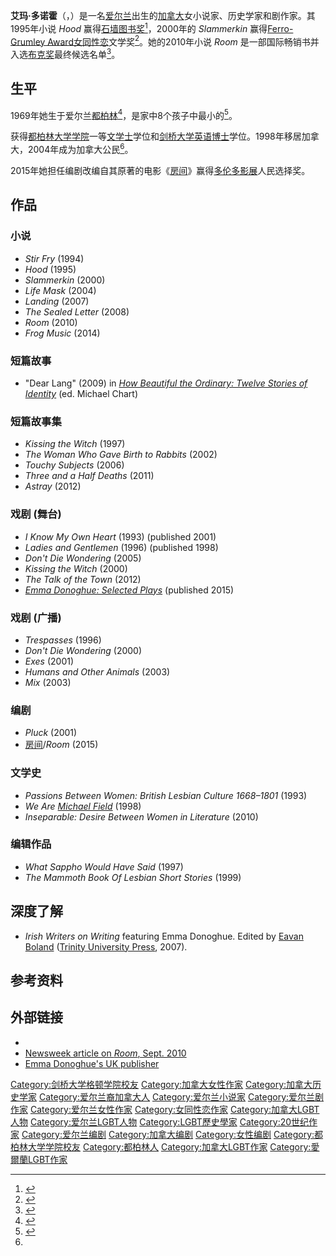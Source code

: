 {{Infobox writer
| image = Irish-Canadian author Emma Donoghue.JPG
| caption = 2015年2月18日于多伦多
| name = Emma Donoghue
| pseudonym =
| birth_name = 
| birth_date = {{Birth date and age|df=yes|1969|10|24}}
| birth_place = 爱尔兰[[都柏林|都柏林]]
| death_date =
| death_place =
| occupation = 小说家、剧作家、历史学家、编剧
| nationality = [[爱尔兰|爱尔兰]]、[[加拿大|加拿大]]<ref name="js" />
| period =
| genre =
| subject =
| movement =
| signature =
| website = {{URL|http://www.emmadonoghue.com}}
}}

'''艾玛·多诺霍'''（{{lang|en|Emma Donoghue}}，{{bd|1969年|10月24日||}}）是一名[[爱尔兰|爱尔兰]]出生的[[加拿大|加拿大]]女小说家、历史学家和剧作家。其1995年小说 ''Hood'' 赢得[[石墙图书奖|石墙图书奖]]<ref>{{cite web|title=Stonewall Book Awards List|url=http://www.ala.org/glbtrt/award/honored#1997|publisher=American Library Association|access-date=2015-12-13|archive-date=2016-09-05|archive-url=https://web.archive.org/web/20160905113937/http://www.ala.org/glbtrt/award/honored#1997|dead-url=no}}</ref>，2000年的 ''Slammerkin'' 赢得[[Ferro-Grumley_Award|Ferro-Grumley Award]][[女同性恋|女同性恋]]文学奖<ref>{{cite web|url=http://www.publishingtriangle.org/awards.asp#Ferro|website=Awards|publisher=Publishing Triangle|accessdate=2 October 2014|title=存档副本|archive-date=2019-03-23|archive-url=https://web.archive.org/web/20190323191422/http://www.publishingtriangle.org/awards.asp#Ferro|dead-url=no}}</ref>。她的2010年小说 ''Room'' 是一部国际畅销书并入选[[布克奖|布克奖]]最终候选名单<ref name="themanbookerprize.com">{{cite web |url=http://www.themanbookerprize.com/news/stories/1451 |title=存档副本 |accessdate=2016-01-14 |deadurl=yes |archiveurl=https://web.archive.org/web/20160202191241/http://themanbookerprize.com/news/stories/1451 |archivedate=2016-02-02 }}</ref>。

==生平==
1969年她生于爱尔兰[[都柏林|都柏林]]<ref name="donoghue">{{cite web|url=http://www.emmadonoghue.com/emmadonoghue.htm|title=Emma Donoghue — Bio|accessdate=2 September 2008|publisher=Official site|deadurl=yes|archiveurl=https://web.archive.org/web/20100324232059/http://www.emmadonoghue.com/emmadonoghue.htm|archivedate=2010年3月24日}}</ref>，是家中8个孩子中最小的<ref name="js">{{Cite news
  | last = Stoffman
  | first = Judy
  | author-link = 
  | title = Writer has a deft touch with sexual identities
  | newspaper = [[Toronto_Star|Toronto Star]]
  | date = 13 January 2007
  | url = http://www.thestar.com/article/170177
  | accessdate = 5 October 2009
  | archive-date = 2012-10-18
  | archive-url = https://web.archive.org/web/20121018143228/http://www.thestar.com/article/170177
  | dead-url = no
  }}</ref>。

获得[[都柏林大学学院|都柏林大学学院]]一等[[文学士|文学士]]学位和[[剑桥大学|剑桥大学]][[英语|英语]][[博士|博士]]学位。1998年移居加拿大，2004年成为加拿大公民<ref name="donoghue" />。

2015年她担任编剧改编自其原著的电影《[[房间_(电影)|房间]]》赢得[[多伦多影展|多伦多影展]]人民选择奖。

==作品==

===小说===
* ''Stir Fry'' (1994)
* ''Hood'' (1995)
* ''Slammerkin'' (2000)
* ''Life Mask'' (2004)
* ''Landing'' (2007)
* ''The Sealed Letter'' (2008)
* ''Room'' (2010)
* ''Frog Music'' (2014)

===短篇故事===
*"Dear Lang" (2009) in ''[[How_Beautiful_the_Ordinary|How Beautiful the Ordinary: Twelve Stories of Identity]]'' (ed. Michael Chart)

===短篇故事集===
* ''Kissing the Witch'' (1997)
* ''The Woman Who Gave Birth to Rabbits'' (2002)
* ''Touchy Subjects'' (2006)
* ''Three and a Half Deaths'' (2011)
* ''Astray'' (2012)

===戏剧 (舞台)===
* ''I Know My Own Heart'' (1993) (published 2001)
* ''Ladies and Gentlemen'' (1996) (published 1998)
* ''Don't Die Wondering'' (2005)
* ''Kissing the Witch'' (2000)
* ''The Talk of the Town'' (2012)
* ''[http://oberonbooks.com/featured/emma-donoghue-selected-plays?SID=7532c3c0db295765fdbf5f4d12c3849a Emma Donoghue: Selected Plays] {{Wayback|url=http://oberonbooks.com/featured/emma-donoghue-selected-plays?SID=7532c3c0db295765fdbf5f4d12c3849a |date=20150722045148 }}'' (published 2015)

===戏剧 (广播)===
* ''Trespasses'' (1996)
* ''Don't Die Wondering'' (2000)
* ''Exes'' (2001)
* ''Humans and Other Animals'' (2003)
* ''Mix'' (2003)

===编剧===
* ''Pluck'' (2001)
* [[房间_(电影)|房间]]/''Room'' (2015)

===文学史===
* ''Passions Between Women: British Lesbian Culture 1668–1801'' (1993)
* ''We Are [[Michael_Field_(author)|Michael Field]]'' (1998)
* ''Inseparable: Desire Between Women in Literature'' (2010)

===编辑作品===
* ''What Sappho Would Have Said'' (1997)
* ''The Mammoth Book Of Lesbian Short Stories'' (1999)

== 深度了解 ==
*''Irish Writers on Writing'' featuring Emma Donoghue. Edited by [[Eavan_Boland|Eavan Boland]] ([[Trinity_University_(Texas)#Trinity_University_Press|Trinity University Press]], 2007).

==参考资料==
{{Reflist}}

==外部链接==
* {{Official website|http://www.emmadonoghue.com}}
* [http://www.newsweek.com/2010/09/09/books-a-room-with-no-view.html Newsweek article on ''Room'', Sept. 2010] {{Wayback|url=http://www.newsweek.com/2010/09/09/books-a-room-with-no-view.html |date=20160304203024 }}
* [http://www.picador.com/room Emma Donoghue's UK publisher] {{Wayback|url=http://www.picador.com/room |date=20170613055051 }}

{{Authority control}}

{{DEFAULTSORT:Donoghue, Emma}}
[[Category:剑桥大学格顿学院校友|Category:剑桥大学格顿学院校友]]
[[Category:加拿大女性作家|Category:加拿大女性作家]]
[[Category:加拿大历史学家|Category:加拿大历史学家]]
[[Category:爱尔兰裔加拿大人|Category:爱尔兰裔加拿大人]]
[[Category:爱尔兰小说家|Category:爱尔兰小说家]]
[[Category:爱尔兰剧作家|Category:爱尔兰剧作家]]
[[Category:爱尔兰女性作家|Category:爱尔兰女性作家]]
[[Category:女同性恋作家|Category:女同性恋作家]]
[[Category:加拿大LGBT人物|Category:加拿大LGBT人物]]
[[Category:爱尔兰LGBT人物|Category:爱尔兰LGBT人物]]
[[Category:LGBT歷史學家|Category:LGBT歷史學家]]
[[Category:20世纪作家|Category:20世纪作家]]
[[Category:爱尔兰编剧|Category:爱尔兰编剧]]
[[Category:加拿大编剧|Category:加拿大编剧]]
[[Category:女性编剧|Category:女性编剧]]
[[Category:都柏林大学学院校友|Category:都柏林大学学院校友]]
[[Category:都柏林人|Category:都柏林人]]
[[Category:加拿大LGBT作家|Category:加拿大LGBT作家]]
[[Category:愛爾蘭LGBT作家|Category:愛爾蘭LGBT作家]]